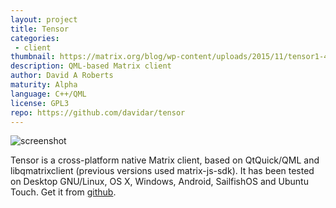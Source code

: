 ```yaml
---
layout: project
title: Tensor
categories: 
 - client
thumbnail: https://matrix.org/blog/wp-content/uploads/2015/11/tensor1-400x284.png
description: QML-based Matrix client
author: David A Roberts
maturity: Alpha
language: C++/QML
license: GPL3
repo: https://github.com/davidar/tensor
---
```


![screenshot](https://matrix.org/blog/wp-content/uploads/2015/11/tensor1.png "{{ page.title }}")

Tensor is a cross-platform native Matrix client, based on QtQuick/QML and libqmatrixclient (previous versions used matrix-js-sdk). It has been tested on Desktop GNU/Linux, OS X, Windows, Android, SailfishOS and Ubuntu Touch. Get it from [github](https://github.com/davidar/tensor).


